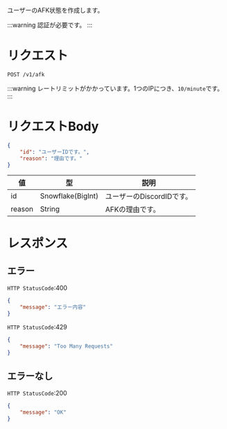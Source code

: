 ユーザーのAFK状態を作成します。

:::warning 認証が必要です。 :::

# リクエスト
```
POST /v1/afk
```

:::warning レートリミットがかかっています。1つのIPにつき、`10/minute`です。 :::

# リクエストBody
```json
{
    "id": "ユーザーIDです。",
    "reason": "理由です。"
}
```

| 値 | 型 | 説明 |
| ---- | ---- | ---- |
| id | Snowflake(BigInt) | ユーザーのDiscordIDです。 |
| reason | String | AFKの理由です。 |

# レスポンス

## エラー

`HTTP StatusCode`:400

```json
{
    "message": "エラー内容"
}
```

`HTTP StatusCode`:429
```json
{
    "message": "Too Many Requests"
}
```

## エラーなし

`HTTP StatusCode`:200

```json
{
    "message": "OK"
}
```
